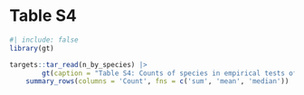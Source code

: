 # Table S4

```r
#| include: false
library(gt)
```

```r
targets::tar_read(n_by_species) |>
		gt(caption = "Table S4: Counts of species in empirical tests of producer-scrounger dynamics. Approaches used in the reviewed literature (Table S1) were classified as producer-scrounger dynamic models using evolutionary game theory appproaches, empirical tests, or other approaches. Some articles used multiple approaches. For each empirical test, species and taxonomic classes were recorded for each article. In some cases, multiple species were studied in a single article therefore these counts are occurence in articles and the total count is larger than the total number of empirical studies. Counts are summarized using mean, median and total sum of counts across species.  ") |>
	summary_rows(columns = 'Count', fns = c('sum', 'mean', 'median'))
```
